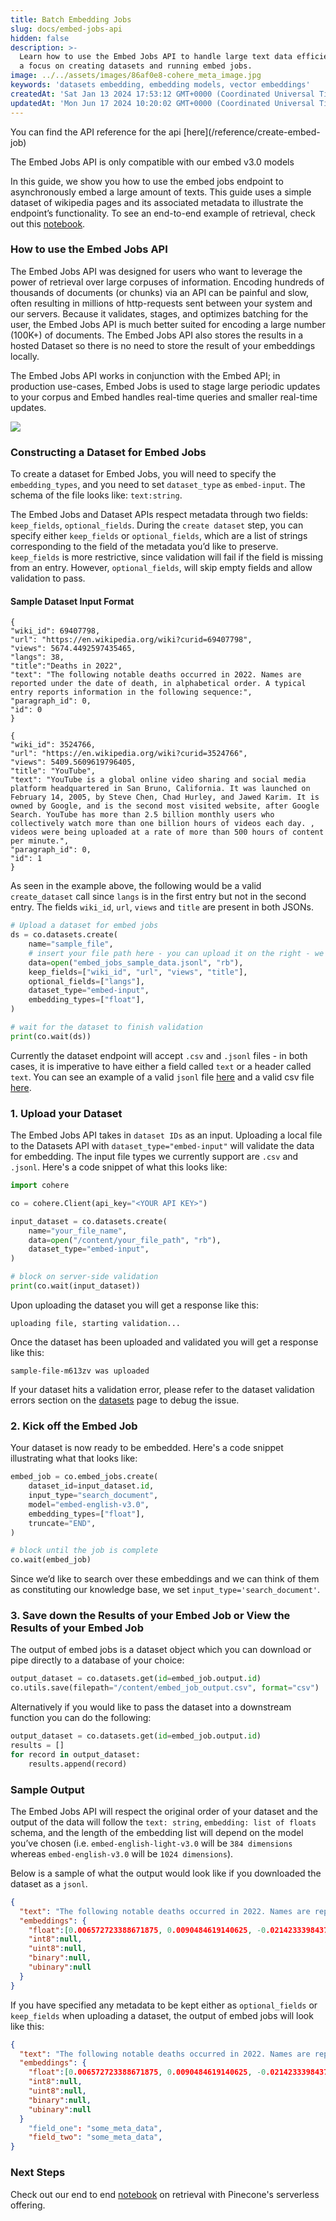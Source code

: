 ```yaml
---
title: Batch Embedding Jobs
slug: docs/embed-jobs-api
hidden: false
description: >-
  Learn how to use the Embed Jobs API to handle large text data efficiently with
  a focus on creating datasets and running embed jobs.
image: ../../assets/images/86af0e8-cohere_meta_image.jpg
keywords: 'datasets embedding, embedding models, vector embeddings'
createdAt: 'Sat Jan 13 2024 17:53:12 GMT+0000 (Coordinated Universal Time)'
updatedAt: 'Mon Jun 17 2024 10:20:02 GMT+0000 (Coordinated Universal Time)'
---
```

<Note title="This Guide Uses the Embed Jobs API.">  
 You can find the API reference for the api [here](/reference/create-embed-job)
 
 The Embed Jobs API is only compatible with our embed v3.0 models
</Note>

In this guide, we show you how to use the embed jobs endpoint to asynchronously embed a large amount of texts. This guide uses a simple dataset of wikipedia pages and its associated metadata to illustrate the endpoint’s functionality. To see an end-to-end example of retrieval, check out this [notebook](https://github.com/cohere-ai/cohere-developer-experience/blob/main/notebooks/Embed_Jobs_Semantic_Search.ipynb).

### How to use the Embed Jobs API

The Embed Jobs API was designed for users who want to leverage the power of retrieval over large corpuses of information. Encoding hundreds of thousands of documents (or chunks) via an API can be painful and slow, often resulting in millions of http-requests sent between your system and our servers. Because it validates, stages, and optimizes batching for the user, the Embed Jobs API is much better suited for encoding a large number (100K+) of documents. The Embed Jobs API also stores the results in a hosted Dataset so there is no need to store the result of your embeddings locally.

The Embed Jobs API works in conjunction with the Embed API; in production use-cases, Embed Jobs is used to stage large periodic updates to your corpus and Embed handles real-time queries and smaller real-time updates.

![](../../assets/images/0826a69-image.png)
### Constructing a Dataset for Embed Jobs

To create a dataset for Embed Jobs, you will need to specify the `embedding_types`, and you need to set `dataset_type` as `embed-input`. The schema of the file looks like: `text:string`.

The Embed Jobs and Dataset APIs respect metadata through two fields: `keep_fields`, `optional_fields`. During the `create dataset` step, you can specify either `keep_fields` or `optional_fields`, which are a list of strings corresponding to the field of the metadata you’d like to preserve. `keep_fields` is more restrictive, since validation will fail if the field is missing from an entry. However, `optional_fields`, will skip empty fields and allow validation to pass.

#### Sample Dataset Input Format

```Text JSONL
{
"wiki_id": 69407798,
"url": "https://en.wikipedia.org/wiki?curid=69407798",
"views": 5674.4492597435465,
"langs": 38,
"title":"Deaths in 2022",
"text": "The following notable deaths occurred in 2022. Names are reported under the date of death, in alphabetical order. A typical entry reports information in the following sequence:",
"paragraph_id": 0,
"id": 0
}

{
"wiki_id": 3524766,
"url": "https://en.wikipedia.org/wiki?curid=3524766",
"views": 5409.5609619796405,
"title": "YouTube",
"text": "YouTube is a global online video sharing and social media platform headquartered in San Bruno, California. It was launched on February 14, 2005, by Steve Chen, Chad Hurley, and Jawed Karim. It is owned by Google, and is the second most visited website, after Google Search. YouTube has more than 2.5 billion monthly users who collectively watch more than one billion hours of videos each day. , videos were being uploaded at a rate of more than 500 hours of content per minute.",
"paragraph_id": 0,
"id": 1
}
```

As seen in the example above, the following would be a valid `create_dataset` call since `langs` is in the first entry but not in the second entry. The fields `wiki_id`, `url`, `views` and `title` are present in both JSONs.

```python PYTHON
# Upload a dataset for embed jobs
ds = co.datasets.create(
    name="sample_file",
    # insert your file path here - you can upload it on the right - we accept .csv and jsonl files
    data=open("embed_jobs_sample_data.jsonl", "rb"),
    keep_fields=["wiki_id", "url", "views", "title"],
    optional_fields=["langs"],
    dataset_type="embed-input",
    embedding_types=["float"],
)

# wait for the dataset to finish validation
print(co.wait(ds))
```

Currently the dataset endpoint will accept `.csv` and `.jsonl` files - in both cases, it is imperative to have either a field called `text` or a header called `text`. You can see an example of a valid `jsonl` file [here](https://raw.githubusercontent.com/cohere-ai/cohere-developer-experience/main/notebooks/data/embed_jobs_sample_data.jsonl) and a valid csv file [here](https://raw.githubusercontent.com/cohere-ai/cohere-developer-experience/main/notebooks/data/embed_jobs_sample_data.csv).

### 1\. Upload your Dataset

The Embed Jobs API takes in `dataset IDs` as an input. Uploading a local file to the Datasets API with `dataset_type="embed-input"` will validate the data for embedding. The input file types we currently support are `.csv` and `.jsonl`. Here's a code snippet of what this looks like:

```python PYTHON
import cohere

co = cohere.Client(api_key="<YOUR API KEY>")

input_dataset = co.datasets.create(
    name="your_file_name",
    data=open("/content/your_file_path", "rb"),
    dataset_type="embed-input",
)

# block on server-side validation
print(co.wait(input_dataset))
```

Upon uploading the dataset you will get a response like this:

```text Text
uploading file, starting validation...
```

Once the dataset has been uploaded and validated you will get a response like this:

```text TEXT
sample-file-m613zv was uploaded
```

If your dataset hits a validation error, please refer to the dataset validation errors section on the [datasets](/docs/datasets) page to debug the issue.

### 2\. Kick off the Embed Job

Your dataset is now ready to be embedded. Here's a code snippet illustrating what that looks like:

```python PYTHON
embed_job = co.embed_jobs.create(
    dataset_id=input_dataset.id,
    input_type="search_document",
    model="embed-english-v3.0",
    embedding_types=["float"],
    truncate="END",
)

# block until the job is complete
co.wait(embed_job)
```

Since we’d like to search over these embeddings and we can think of them as constituting our knowledge base, we set `input_type='search_document'`.

### 3\. Save down the Results of your Embed Job or View the Results of your Embed Job

The output of embed jobs is a dataset object which you can download or pipe directly to a database of your choice:

```python PYTHON
output_dataset = co.datasets.get(id=embed_job.output.id)
co.utils.save(filepath="/content/embed_job_output.csv", format="csv")
```

Alternatively if you would like to pass the dataset into a downstream function you can do the following:

```python PYTHON
output_dataset = co.datasets.get(id=embed_job.output.id)
results = []
for record in output_dataset:
    results.append(record)
```

### Sample Output

The Embed Jobs API will respect the original order of your dataset and the output of the data will follow the `text: string`, `embedding: list of floats` schema, and the length of the embedding list will depend on the model you’ve chosen (i.e. `embed-english-light-v3.0` will be `384 dimensions` whereas `embed-english-v3.0` will be `1024 dimensions`).

Below is a sample of what the output would look like if you downloaded the dataset as a `jsonl`.

```json JSON
{
  "text": "The following notable deaths occurred in 2022. Names are reported under the date of death, in alphabetical order......",
  "embeddings": {
    "float":[0.006572723388671875, 0.0090484619140625, -0.02142333984375,....],
    "int8":null,
    "uint8":null,
    "binary":null,
    "ubinary":null
  }
}
```

If you have specified any metadata to be kept either as `optional_fields` or `keep_fields` when uploading a dataset, the output of embed jobs will look like this:

```json JSON
{
  "text": "The following notable deaths occurred in 2022. Names are reported under the date of death, in alphabetical order......",
  "embeddings": {
    "float":[0.006572723388671875, 0.0090484619140625, -0.02142333984375,....],
    "int8":null,
    "uint8":null,
    "binary":null,
    "ubinary":null
  }
	"field_one": "some_meta_data",
	"field_two": "some_meta_data",
}
```

### Next Steps

Check out our end to end [notebook](https://github.com/cohere-ai/cohere-developer-experience/blob/main/notebooks/Embed_Jobs_Serverless_Pinecone_Semantic_Search.ipynb) on retrieval with Pinecone's serverless offering.
